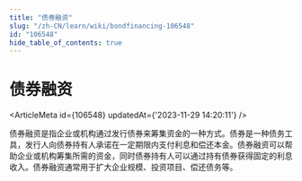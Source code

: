 ```yaml
---
title: "债券融资"
slug: "/zh-CN/learn/wiki/bondfinancing-106548"
id: "106548"
hide_table_of_contents: true
---
```



# 债券融资

<ArticleMeta id={106548} updatedAt={'2023-11-29 14:20:11'} />
<div className='border-solid border-b border-t-0 my-4 border-[var(--ifm-color-gray-300)]' />

债券融资是指企业或机构通过发行债券来筹集资金的一种方式。债券是一种债务工具，发行人向债券持有人承诺在一定期限内支付利息和偿还本金。债券融资可以帮助企业或机构筹集所需的资金，同时债券持有人可以通过持有债券获得固定的利息收入。债券融资通常用于扩大企业规模、投资项目、偿还债务等。
